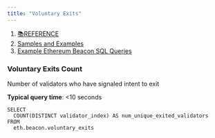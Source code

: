 ```yaml
---
title: "Voluntary Exits"
---
```


1. [📚REFERENCE](/reference)
2. [Samples and Examples](/reference/samples-and-examples)
3. [Example Ethereum Beacon SQL Queries](/reference/samples-and-examples/example-ethereum-beacon-sql-queries)

### Voluntary Exits Count

Number of validators who have signaled intent to exit

**Typical query time**: \<10 seconds

```
SELECT
  COUNT(DISTINCT validator_index) AS num_unique_exited_validators
FROM
  eth.beacon.voluntary_exits
```
